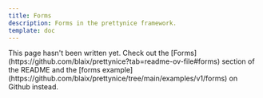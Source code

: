 ```yaml
---
title: Forms
description: Forms in the prettynice framework.
template: doc
---
```



<Aside type="note">
  This page hasn't been written yet.
  Check out the [Forms](https://github.com/blaix/prettynice?tab=readme-ov-file#forms) section of the README
  and the [forms example](https://github.com/blaix/prettynice/tree/main/examples/v1/forms) on Github instead.
</Aside>
